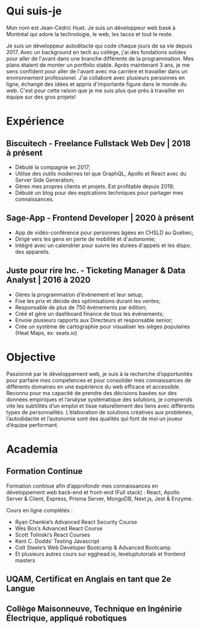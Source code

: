 # Qui suis-je

Mon nom est Jean-Cédric Huet. Je suis un développeur web basé à Montréal qui adore la technologie, le web, les tacos et tout le reste.

Je suis un développeur autoditacte qui code chaque jours de sa vie depuis 2017. Avec un background en tech au collège, j'ai des fondations solides pour aller de l'avant dans une branche différente de la programmation. Mes plans étaient de monter un portfolio stable. Après maintenant 3 ans, je me sens confident pour aller de l'avant avec ma carrière et travailler dans un environnement professionel.
J'ai collaboré avec plusieurs personnes en ligne, échangé des idées et appris d'importante figure dans le monde du web. C'est pour cette raison que je me suis plus que près à travailler en équipe sur des gros projets!

# Expérience

## Biscuitech - Freelance Fullstack Web Dev | 2018 à présent

- Débuté la compagnie en 2017;
- Utilise des outils modernes tel que GraphQL, Apollo et React avec du Server Side Generation;
- Gères mes propres clients et projets. Est profitable depuis 2019;
- Débuté un blog pour des explcations techniques pour partager mes connaissances.

## Sage-App - Frontend Developer | 2020 à présent

- App de vidéo-conférence pour personnes âgées en CHSLD au Québec;
- Dirigé vers les gens en perte de mobilité et d'autonomie;
- Intégré avec un calendrier pour suivre les durées d'appels et les dispo. des appareils.

## Juste pour rire Inc. - Ticketing Manager & Data Analyst | 2016 à 2020

- Gères la programmation d'évènement et leur setup;
- Fixe les prix et décide des optimisations durant les ventes;
- Responsable de plus de 750 évènements par édition;
- Créé et gère un dashboard finance de tous les évènements;
- Envoie plusieurs rapports aux Directeurs et responsable senior;
- Crée un système de cartographie pour visualiser les sièges populaires (Heat Maps, ex: seats.io)

# Objective

Passionné par le développement web, je suis à la recherche d’opportunités pour parfaire mes compétences et pour consolider mes connaissances de différents domaines en une expérience du web efficace et accessible. Reconnu pour ma capacité de prendre des décisions basées sur des données empiriques et l’analyse systématique des solutions, je comprends vite les subtilités d’un emploi et tisse naturellement des liens avec différents types de personnalités. L’élaboration de solutions créatives aux problèmes, l’autodidactie et l’autonomie sont des qualités qui font de moi un joueur d’équipe performant.

# Academia

## Formation Continue

Formation continue afin d’approfondir mes connaissances en développement web back-end et front-end (Full stack) : React, Apollo Server & Client, Express, Prisma Server, MongoDB, Next.js, Jest & Enzyme.

Cours en ligne complétés :

- Ryan Chenkie’s Advanced React Security Course
- Wes Bos’s Advanced React Course
- Scott Tolinski’s React Courses
- Kent C. Dodds’ Testing Javascript
- Colt Steele’s Web Developer Bootcamp & Advanced Bootcamp
- Et plusieurs autres cours sur egghead.io, leveluptutorials et frontend masters

## UQAM, Certificat en Anglais en tant que 2e Langue

## Collège Maisonneuve, Technique en Ingénirie Électrique, appliqué robotiques
